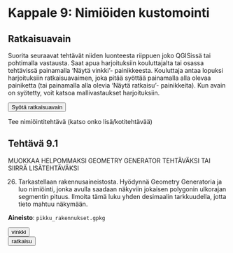 # Kappale 9: Nimiöiden kustomointi

## Ratkaisuavain

Suorita seuraavat tehtävät niiden luonteesta riippuen joko QGISissä tai pohtimalla vastausta. Saat apua harjoituksiin kouluttajalta tai osassa tehtävissä painamalla 'Näytä vinkki'- painikkeesta. Kouluttaja antaa lopuksi harjoituksiin ratkaisuavaimen, joka pitää syöttää painamalla alla olevaa painiketta (tai painamalla alla olevia 'Näytä ratkaisu'- painikkeita). Kun avain on syötetty, voit katsoa mallivastaukset harjoituksiin.

<button onclick="enterToken()" class="btn">Syötä ratkaisuavain</button>

::: todo
Tee nimiöintitehtävä (katso onko lisä/kotitehtävää)
:::

## Tehtävä 9.1

::: todo
MUOKKAA HELPOMMAKSI GEOMETRY GENERATOR TEHTÄVÄKSI TAI SIIRRÄ LISÄTEHTÄVÄKSI

26. Tarkastellaan rakennusaineistosta. Hyödynnä Geometry Generatoria ja luo nimiöinti, jonka avulla saadaan näkyviin jokaisen polygonin ulkorajan segmentin pituus. Ilmoita tämä luku yhden desimaalin tarkkuudella, jotta tieto mahtuu näkymään.
:::


**Aineisto**: ```pikku_rakennukset.gpkg```

<button onclick="toggleAnswer(this)" class="btn answer_btn">vinkki</button>

::: hidden-box

:::


<button onclick="toggleAnswer(this)" class="btn answer_btn token">ratkaisu</button>

::: hidden-box
::: code-box
``` sql

```
:::
:::